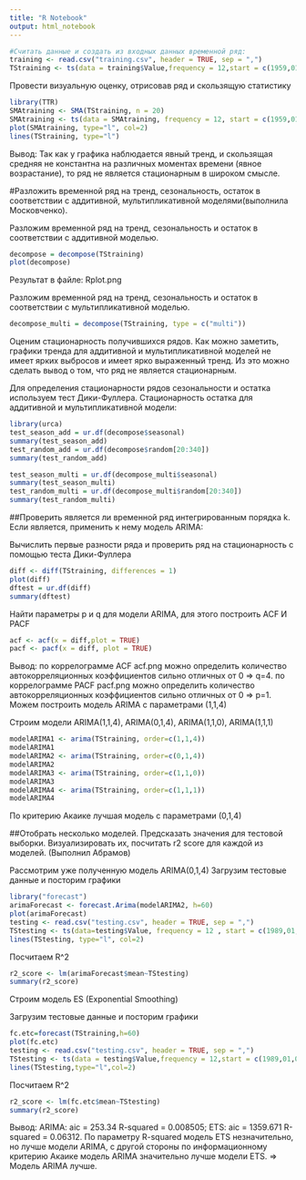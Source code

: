 ---
title: "R Notebook"
output: html_notebook
---


```{r}
#Считать данные и создать из входных данных временной ряд:
training <- read.csv("training.csv", header = TRUE, sep = ",")
TStraining <- ts(data = training$Value,frequency = 12,start = c(1959,01,01))
```


Провести визуальную оценку, отрисовав ряд и скользящую статистику
```{r}

library(TTR)
SMAtraining <- SMA(TStraining, n = 20)
SMAtraining <- ts(data = SMAtraining, frequency = 12, start = c(1959,01,01))
plot(SMAtraining, type="l", col=2)
lines(TStraining, type="l")

```


Вывод: Так как у графика наблюдается явный тренд, и скользящая средняя не константна на различных моментах времени (явное возрастание), то ряд не является стационарным в широком смысле.



#Разложить временной ряд на тренд, сезональность, остаток в соответствии с аддитивной, мультипликативной моделями(выполнила Московченко).

Разложим временной ряд на тренд, cезональность и остаток в соответствии с аддитивной моделью.
```{r}
decompose = decompose(TStraining)
plot(decompose)
```
Результат в файле: Rplot.png



Разложим временной ряд на тренд, cезональность и остаток в соответствии с мультипликативной моделью.
```{r}
decompose_multi = decompose(TStraining, type = c("multi"))
```



Оценим стационарность получившихся рядов.
Как можно заметить, графики тренда для аддитивной и мультипликативной моделей не имеет ярких выбросов и имеет ярко выраженный тренд. Из это можно сделать вывод о том, что ряд не является стационарным.

Для определения стационарности рядов сезональности и остатка используем тест Дики-Фуллера.
Стационарность остатка для аддитивной и мультипликативной модели:
```{r}
library(urca)
test_season_add = ur.df(decompose$seasonal)
summary(test_season_add)
test_random_add = ur.df(decompose$random[20:340])
summary(test_random_add)

test_season_multi = ur.df(decompose_multi$seasonal)
summary(test_season_multi)
test_random_multi = ur.df(decompose_multi$random[20:340])
summary(test_random_multi)


```


##Проверить является ли временной ряд интегрированным порядка k. Если является, применить к нему модель ARIMA:

Вычислить первые разности ряда и проверить ряд на стационарность с помощью теста Дики-Фуллера
```{r}
diff <- diff(TStraining, differences = 1)
plot(diff)
dftest = ur.df(diff)
summary(dftest)
```





Найти параметры p и q для модели ARIMA, для этого построить ACF И PACF
```{r}
acf <- acf(x = diff,plot = TRUE)
pacf <- pacf(x = diff, plot = TRUE)
```
Вывод: по коррелограмме ACF acf.png можно определить количество автокорреляционных коэффициентов сильно отличных от 0 => q=4. по коррелограмме PACF pacf.png можно определить количество автокорреляционных коэффициентов сильно отличных от 0 => p=1. Можем построить модель ARIMA c параметрами (1,1,4)




Cтроим модели ARIMA(1,1,4), ARIMA(0,1,4), ARIMA(1,1,0), ARIMA(1,1,1)
```{r}
modelARIMA1 <- arima(TStraining, order=c(1,1,4))
modelARIMA1
modelARIMA2 <- arima(TStraining, order=c(0,1,4))
modelARIMA2
modelARIMA3 <- arima(TStraining, order=c(1,1,0))
modelARIMA3
modelARIMA4 <- arima(TStraining, order=c(1,1,1))
modelARIMA4
```
По критерию Акаике лучшая модель с параметрами (0,1,4)



##Отобрать несколько моделей. Предсказать значения для тестовой выборки. Визуализировать их, посчитать r2 score для каждой из моделей. (Выполнил Абрамов)

Рассмотрим уже полученную модель ARIMA(0,1,4)
Загрузим тестовые данные и посторим графики
```{r}
library("forecast")
arimaForecast <- forecast.Arima(modelARIMA2, h=60)
plot(arimaForecast)
testing <- read.csv("testing.csv", header = TRUE, sep = ",")
TStesting <- ts(data=testing$Value, frequency = 12 , start = c(1989,01,01))
lines(TStesting, type="l", col=2)
```





Посчитаем R^2
```{r}
r2_score <- lm(arimaForecast$mean~TStesting)
summary(r2_score)
```


Cтроим модель ES (Exponential Smoothing)

Загрузим тестовые данные и посторим графики
```{r}
fc.etc=forecast(TStraining,h=60)
plot(fc.etc)
testing <- read.csv("testing.csv", header = TRUE, sep = ",")
TStesting <- ts(data = testing$Value,frequency = 12,start = c(1989,01,01))
lines(TStesting,type="l",col=2)
```




Посчитаем R^2
```{r}
r2_score <- lm(fc.etc$mean~TStesting)
summary(r2_score)

```

Вывод: ARIMA: aic = 253.34 R-squared = 0.008505; ETS: aic = 1359.671 R-squared = 0.06312. По параметру R-squared модель ETS незначительно, но лучше модели ARIMA, с другой стороны по информационному критерию Акаике модель ARIMA значительно лучше модели ETS. => Модель ARIMA лучше.




